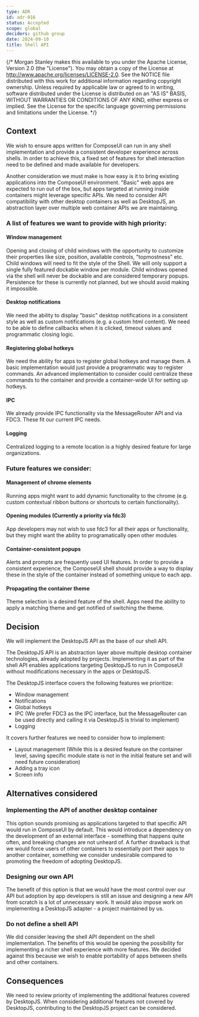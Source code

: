 ```yaml
---
type: ADR
id: adr-016
status: Accepted
scope: global
deciders: github group
date: 2024-09-10
title: Shell API
---
```


{/* Morgan Stanley makes this available to you under the Apache License, Version 2.0 (the "License"). You may obtain a copy of the License at http://www.apache.org/licenses/LICENSE-2.0. See the NOTICE file distributed with this work for additional information regarding copyright ownership. Unless required by applicable law or agreed to in writing, software distributed under the License is distributed on an "AS IS" BASIS, WITHOUT WARRANTIES OR CONDITIONS OF ANY KIND, either express or implied. See the License for the specific language governing permissions and limitations under the License. */}

## Context

We wish to ensure apps written for ComposeUI can run in any shell implementation and provide a consistent developer experience across shells. In order to achieve this, a fixed set of features for shell interaction need to be defined and made available for developers.

Another consideration we must make is how easy is it to bring existing applications into the ComposeUI environment. "Basic" web apps are expected to run out of the box, but apps targeted at running inside containers might leverage specific APIs. We need to consider API compatibility with other desktop containers as well as DesktopJS, an abstraction layer over multiple web container APIs we are maintaining.

### A list of features we want to provide with high priority:

#### Window management

Opening and closing of child windows with the opportunity to customize their properties like size, position, available controls, "topmostness" etc.
Child windows will need to fit the style of the Shell.
We will only support a single fully featured dockable window per module. Child windows opened via the shell will never be dockable and are considered temporary popups. Persistence for these is currently not planned, but we should avoid making it impossible.

#### Desktop notifications

We need the ability to display "basic" desktop notifications in a consistent style as well as custom notifications (e.g. a custom html content).
We need to be able to define callbacks when it is clicked, timeout values and programmatic closing logic.

#### Registering global hotkeys

We need the ability for apps to register global hotkeys and manage them.
A basic implementation would just provide a programmatic way to register commands.
An advanced implementation to consider could centralize these commands to the container and provide a container-wide UI for setting up hotkeys.

#### IPC

We already provide IPC functionality via the MessageRouter API and via FDC3. These fit our current IPC needs.

#### Logging

Centralized logging to a remote location is a highly desired feature for large organizations.

### Future features we consider:

#### Management of chrome elements

Running apps might want to add dynamic functionality to the chrome (e.g. custom contextual ribbon buttons or shortcuts to certain functionality).

#### Opening modules (Currently a priority via fdc3)

App developers may not wish to use fdc3 for all their apps or functionality, but they might want the ability to programatically open other modules

#### Container-consistent popups

Alerts and prompts are frequently used UI features. In order to provide a consistent experience, the ComposeUI shell should provide a way to display these in the style of the container instead of something unique to each app.

#### Propagating the container theme

Theme selection is a desired feature of the shell. Apps need the ability to apply a matching theme and get notified of switching the theme.

## Decision

We will implement the DesktopJS API as the base of our shell API.

The DesktopJS API is an abstraction layer above multiple desktop container technologies, already adopted by projects. Implementing it as part of the shell API enables applications targeting DesktopJS to run in ComposeUI without modifications necessary in the apps or DesktopJS.

The DesktopJS interface covers the following features we prioritize:

- Window management
- Notifications
- Global hotkeys
- IPC (We prefer FDC3 as the IPC interface, but the MessageRouter can be used directly and calling it via DesktopJS is trivial to implement)
- Logging

It covers further features we need to consider how to implement:

- Layout management (While this is a desired feature on the container level, saving specific module state is not in the initial feature set and will need future consideration)
- Adding a tray icon
- Screen info

## Alternatives considered

### Implementing the API of another desktop container

This option sounds promising as applications targeted to that specific API would run in ComposeUI by default.
This would introduce a dependency on the development of an external interface - something that happens quite often, and breaking changes are not unheard of.
A further drawback is that we would force users of other containers to essentially port their apps to another container, something we consider undesirable compared to promoting the freedom of adopting DesktopJS.

### Designing our own API

The benefit of this option is that we would have the most control over our API but adoption by app developers is still an issue and designing a new API from scratch is a lot of unnecessary work. It would also impose work on implementing a DesktopJS adapter - a project maintained by us.

### Do not define a shell API

We did consider leaving the shell API dependent on the shell implementation. The benefits of this would be opening the possibility for implementing a richer shell experience with more features. We decided against this because we wish to enable portability of apps between shells and other containers.

## Consequences

We need to review priority of implementing the additional features covered by DesktopJS. When considering additional features not covered by DesktopJS, contributing to the DesktopJS project can be considered.

